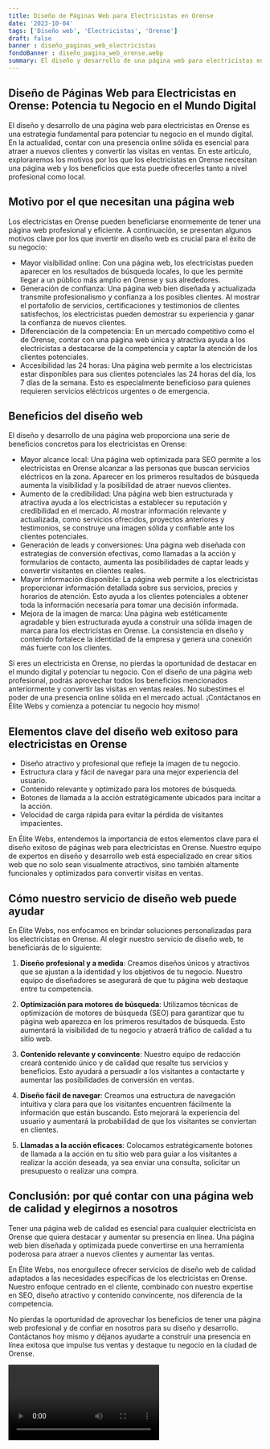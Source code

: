 ```yaml
---
title: Diseño de Páginas Web para Electricistas en Orense
date: '2023-10-04'
tags: ['Diseño web', 'Electricistas', 'Orense']
draft: false
banner : diseño_paginas_web_electricistas
fondoBanner : diseño_pagina_web_orense.webp
summary: El diseño y desarrollo de una página web para electricistas en Orense es una estrategia fundamental para potenciar tu negocio en el mundo digital. En la actualidad, contar con una presencia online sólida es esencial para atraer a nuevos clientes y convertir las visitas en ventas. En este artículo, exploraremos los motivos por los que los electricistas en Orense necesitan una página web y los beneficios que esta puede ofrecerles tanto a nivel profesional como local.
---
```


## Diseño de Páginas Web para Electricistas en Orense: Potencia tu Negocio en el Mundo Digital

El diseño y desarrollo de una página web para electricistas en Orense es una estrategia fundamental para potenciar tu negocio en el mundo digital. En la actualidad, contar con una presencia online sólida es esencial para atraer a nuevos clientes y convertir las visitas en ventas. En este artículo, exploraremos los motivos por los que los electricistas en Orense necesitan una página web y los beneficios que esta puede ofrecerles tanto a nivel profesional como local.

## Motivo por el que necesitan una página web

Los electricistas en Orense pueden beneficiarse enormemente de tener una página web profesional y eficiente. A continuación, se presentan algunos motivos clave por los que invertir en diseño web es crucial para el éxito de su negocio:

- Mayor visibilidad online: Con una página web, los electricistas pueden aparecer en los resultados de búsqueda locales, lo que les permite llegar a un público más amplio en Orense y sus alrededores.
- Generación de confianza: Una página web bien diseñada y actualizada transmite profesionalismo y confianza a los posibles clientes. Al mostrar el portafolio de servicios, certificaciones y testimonios de clientes satisfechos, los electricistas pueden demostrar su experiencia y ganar la confianza de nuevos clientes.
- Diferenciación de la competencia: En un mercado competitivo como el de Orense, contar con una página web única y atractiva ayuda a los electricistas a destacarse de la competencia y captar la atención de los clientes potenciales.
- Accesibilidad las 24 horas: Una página web permite a los electricistas estar disponibles para sus clientes potenciales las 24 horas del día, los 7 días de la semana. Esto es especialmente beneficioso para quienes requieren servicios eléctricos urgentes o de emergencia.

## Beneficios del diseño web

El diseño y desarrollo de una página web proporciona una serie de beneficios concretos para los electricistas en Orense:

- Mayor alcance local: Una página web optimizada para SEO permite a los electricistas en Orense alcanzar a las personas que buscan servicios eléctricos en la zona. Aparecer en los primeros resultados de búsqueda aumenta la visibilidad y la posibilidad de atraer nuevos clientes.
- Aumento de la credibilidad: Una página web bien estructurada y atractiva ayuda a los electricistas a establecer su reputación y credibilidad en el mercado. Al mostrar información relevante y actualizada, como servicios ofrecidos, proyectos anteriores y testimonios, se construye una imagen sólida y confiable ante los clientes potenciales.
- Generación de leads y conversiones: Una página web diseñada con estrategias de conversión efectivas, como llamadas a la acción y formularios de contacto, aumenta las posibilidades de captar leads y convertir visitantes en clientes reales.
- Mayor información disponible: La página web permite a los electricistas proporcionar información detallada sobre sus servicios, precios y horarios de atención. Esto ayuda a los clientes potenciales a obtener toda la información necesaria para tomar una decisión informada.
- Mejora de la imagen de marca: Una página web estéticamente agradable y bien estructurada ayuda a construir una sólida imagen de marca para los electricistas en Orense. La consistencia en diseño y contenido fortalece la identidad de la empresa y genera una conexión más fuerte con los clientes.

Si eres un electricista en Orense, no pierdas la oportunidad de destacar en el mundo digital y potenciar tu negocio. Con el diseño de una página web profesional, podrás aprovechar todos los beneficios mencionados anteriormente y convertir las visitas en ventas reales. No subestimes el poder de una presencia online sólida en el mercado actual. ¡Contáctanos en Élite Webs y comienza a potenciar tu negocio hoy mismo!

<GifSeo />

<Cta />

## Elementos clave del diseño web exitoso para electricistas en Orense

- Diseño atractivo y profesional que refleje la imagen de tu negocio.
- Estructura clara y fácil de navegar para una mejor experiencia del usuario.
- Contenido relevante y optimizado para los motores de búsqueda.
- Botones de llamada a la acción estratégicamente ubicados para incitar a la acción.
- Velocidad de carga rápida para evitar la pérdida de visitantes impacientes.

En Élite Webs, entendemos la importancia de estos elementos clave para el diseño exitoso de páginas web para electricistas en Orense. Nuestro equipo de expertos en diseño y desarrollo web está especializado en crear sitios web que no solo sean visualmente atractivos, sino también altamente funcionales y optimizados para convertir visitas en ventas.

## Cómo nuestro servicio de diseño web puede ayudar

En Élite Webs, nos enfocamos en brindar soluciones personalizadas para los electricistas en Orense. Al elegir nuestro servicio de diseño web, te beneficiarás de lo siguiente:

1. **Diseño profesional y a medida**: Creamos diseños únicos y atractivos que se ajustan a la identidad y los objetivos de tu negocio. Nuestro equipo de diseñadores se asegurará de que tu página web destaque entre tu competencia.

2. **Optimización para motores de búsqueda**: Utilizamos técnicas de optimización de motores de búsqueda (SEO) para garantizar que tu página web aparezca en los primeros resultados de búsqueda. Esto aumentará la visibilidad de tu negocio y atraerá tráfico de calidad a tu sitio web.

3. **Contenido relevante y convincente**: Nuestro equipo de redacción creará contenido único y de calidad que resalte tus servicios y beneficios. Esto ayudará a persuadir a los visitantes a contactarte y aumentar las posibilidades de conversión en ventas.

4. **Diseño fácil de navegar**: Creamos una estructura de navegación intuitiva y clara para que los visitantes encuentren fácilmente la información que están buscando. Esto mejorará la experiencia del usuario y aumentará la probabilidad de que los visitantes se conviertan en clientes.

5. **Llamadas a la acción eficaces**: Colocamos estratégicamente botones de llamada a la acción en tu sitio web para guiar a los visitantes a realizar la acción deseada, ya sea enviar una consulta, solicitar un presupuesto o realizar una compra.

## Conclusión: por qué contar con una página web de calidad y elegirnos a nosotros

Tener una página web de calidad es esencial para cualquier electricista en Orense que quiera destacar y aumentar su presencia en línea. Una página web bien diseñada y optimizada puede convertirse en una herramienta poderosa para atraer a nuevos clientes y aumentar las ventas.

En Élite Webs, nos enorgullece ofrecer servicios de diseño web de calidad adaptados a las necesidades específicas de los electricistas en Orense. Nuestro enfoque centrado en el cliente, combinado con nuestro expertise en SEO, diseño atractivo y contenido convincente, nos diferencia de la competencia.

No pierdas la oportunidad de aprovechar los beneficios de tener una página web profesional y de confiar en nosotros para su diseño y desarrollo. Contáctanos hoy mismo y déjanos ayudarte a construir una presencia en línea exitosa que impulse tus ventas y destaque tu negocio en la ciudad de Orense.

<Video />

<CtaBot job='Electricistas' city='Orense'/>

<Gmaps query='Orense+españa+maps' />